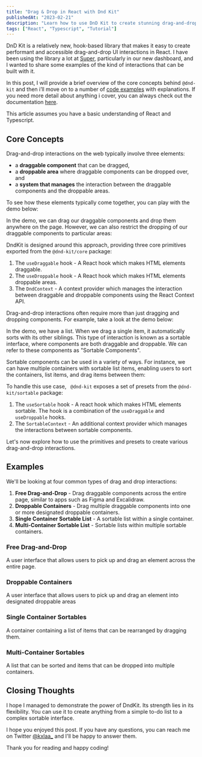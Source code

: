 ```yaml
---
title: "Drag & Drop in React with Dnd Kit"
publishedAt: "2023-02-21"
description: "Learn how to use DnD Kit to create stunning drag-and-drop experiences in React, with interactive examples."
tags: ["React", "Typescript", "Tutorial"]
---
```


DnD Kit is a relatively new, hook-based library that makes it easy to create performant and accessible drag-and-drop UI interactions in React. I have been using the library a lot at [Super](https://super.so/), particularly in our new dashboard, and I wanted to share some examples of the kind of interactions that can be built with it.

In this post, I will provide a brief overview of the core concepts behind `@dnd-kit` and then i’ll move on to a number of [code examples](#examples) with explanations. If you need more detail about anything i cover, you can always check out the documentation [here](https://docs.dndkit.com/).

<Callout intent="info" heading="Intended Audience">
  This article assumes you have a basic understanding of React and Typescript.
</Callout>

## Core Concepts

Drag-and-drop interactions on the web typically involve three elements:

- a **draggable component** that can be dragged,
- a **droppable area** where draggable components can be dropped over, and
- a **system that manages** the interaction between the draggable components and the droppable areas.

To see how these elements typically come together, you can play with the demo below:

<FreeDnd />

In the demo, we can drag our draggable components and drop them anywhere on the page. However, we can also restrict the dropping of our draggable components to particular areas:

<DroppableDnd />

DndKit is designed around this approach, providing three core primitives exported from the `@dnd-kit/core` package:

1. The `useDraggable` hook - A React hook which makes HTML elements draggable.
2. The `useDroppable` hook - A React hook which makes HTML elements droppable areas.
3. The `DndContext` - A context provider which manages the interaction between draggable and droppable components using the React Context API.

Drag-and-drop interactions often require more than just dragging and dropping components. For example, take a look at the demo below:

<SortableDnd />

In the demo, we have a list. When we drag a single item, it automatically sorts with its other siblings. This type of interaction is known as a sortable interface, where components are both draggable and droppable. We can refer to these components as "Sortable Components".

Sortable components can be used in a variety of ways. For instance, we can have multiple containers with sortable list items, enabling users to sort the containers, list items, and drag items between them:

<SortableMultiDnd />

To handle this use case, ` @dnd-kit` exposes a set of presets from the `@dnd-kit/sortable` package:

1. The `useSortable` hook - A react hook which makes HTML elements sortable. The hook is a combination of the `useDraggable` and `useDroppable` hooks.
2. The `SortableContext` - An additional context provider which manages the interactions between sortable components.

Let's now explore how to use the primitives and presets to create various drag-and-drop interactions.

## Examples

We'll be looking at four common types of drag and drop interactions:

1. **Free Drag-and-Drop** - Drag draggable components across the entire page, similar to apps such as Figma and Excalidraw.
2. **Droppable Containers** - Drag multiple draggable components into one or more designated droppable containers.
3. **Single Container Sortable List** - A sortable list within a single container.
4. **Multi-Container Sortable List** - Sortable lists within multiple sortable containers.

### Free Drag-and-Drop

A user interface that allows users to pick up and drag an element across the entire page.

<FreeDnDSandPack />

### Droppable Containers

A user interface that allows users to pick up and drag an element into designated droppable areas

<DroppableDndSandPack />

### Single Container Sortables

A container containing a list of items that can be rearranged by dragging them.

<SortableDndSandPack />

### Multi-Container Sortables

A list that can be sorted and items that can be dropped into multiple containers.

<SortableMultiDndSandPack />

## Closing Thoughts

I hope I managed to demonstrate the power of DndKit. Its strength lies in its flexibility. You can use it to create anything from a simple to-do list to a complex sortable interface.

I hope you enjoyed this post. If you have any questions, you can reach me on Twitter [@kxlaa\_](https://twitter.com/kxlaa_) and I'll be happy to answer them.

Thank you for reading and happy coding!

